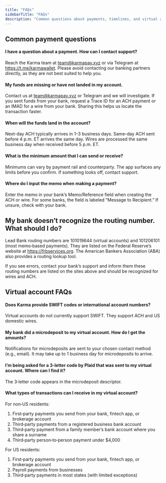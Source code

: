 ```yaml
---
title: "FAQs"
sidebarTitle: "FAQs"
description: "Common questions about payments, timelines, and virtual accounts"
---
```


## Common payment questions

#### I have a question about a payment. How can I contact support?

Reach the Karma team at team@karmapay.xyz or via Telegram at https://t.me/karmawallet. Please avoid contacting our banking partners directly, as they are not best suited to help you.

#### My funds are missing or have not landed in my account.

Contact us at team@karmapay.xyz or Telegram and we will investigate. If you sent funds from your bank, request a Trace ID for an ACH payment or an IMAD for a wire from your bank. Sharing this helps us locate the transaction faster.

#### When will the funds land in the account?

Next-day ACH typically arrives in 1–3 business days. Same-day ACH sent before 4 p.m. ET arrives the same day. Wires are processed the same business day when received before 5 p.m. ET.

#### What is the minimum amount that I can send or receive?

Minimums can vary by payment rail and counterparty. The app surfaces any limits before you confirm. If something looks off, contact support.

#### Where do I input the memo when making a payment?

Enter the memo in your bank’s Memo/Reference field when creating the ACH or wire. For some banks, the field is labeled “Message to Recipient.” If unsure, check with your bank.

## My bank doesn’t recognize the routing number. What should I do?

Lead Bank routing numbers are 101019644 (virtual accounts) and 101206101 (most memo‑based payments). They are listed on the Federal Reserve’s website at https://frbservices.org. The American Bankers Association (ABA) also provides a routing lookup tool.

If you see errors, contact your bank’s support and inform them these routing numbers are listed on the sites above and should be recognized for wires and ACH.

## Virtual account FAQs

#### Does Karma provide SWIFT codes or international account numbers?

Virtual accounts do not currently support SWIFT. They support ACH and US domestic wires.

#### My bank did a microdeposit to my virtual account. How do I get the amounts?

Notifications for microdeposits are sent to your chosen contact method (e.g., email). It may take up to 1 business day for microdeposits to arrive.

#### I’m being asked for a 3‑letter code by Plaid that was sent to my virtual account. Where can I find it?

The 3‑letter code appears in the microdeposit descriptor.

#### What types of transactions can I receive in my virtual account?

For non‑US residents:
1. First‑party payments you send from your bank, fintech app, or brokerage account
2. Third‑party payments from a registered business bank account
3. Third‑party payment from a family member’s bank account where you share a surname
4. Third‑party person‑to‑person payment under $4,000

For US residents:
1. First‑party payments you send from your bank, fintech app, or brokerage account
2. Payroll payments from businesses
3. Third‑party payments in most states (with limited exceptions)


